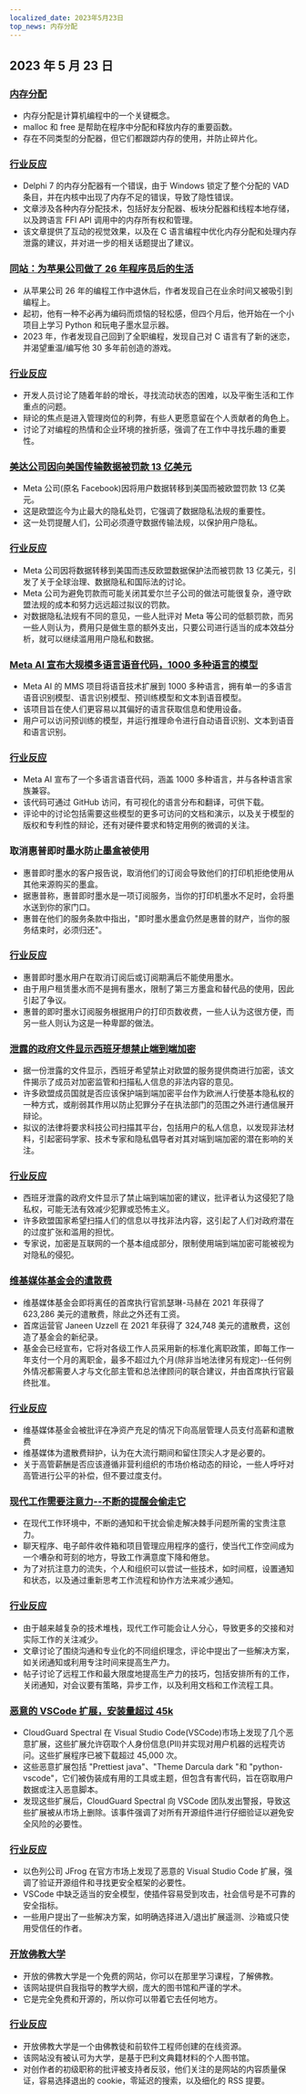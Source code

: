 ```yaml
---
localized_date: 2023年5月23日
top_news: 内存分配
---
```


## 2023 年 5 月 23 日

### [内存分配](https://samwho.dev/memory-allocation/)

- 内存分配是计算机编程中的一个关键概念。
- malloc 和 free 是帮助在程序中分配和释放内存的重要函数。
- 存在不同类型的分配器，但它们都跟踪内存的使用，并防止碎片化。

### [行业反应](http://news.ycombinator.com/item?id=36029087)

- Delphi 7 的内存分配器有一个错误，由于 Windows 锁定了整个分配的 VAD 条目，并在内核中出现了内存不足的错误，导致了隐性错误。
- 文章涉及各种内存分配技术，包括好友分配器、板块分配器和线程本地存储，以及跨语言 FFI API 调用中的内存所有权和管理。
- 该文章提供了互动的视觉效果，以及在 C 语言编程中优化内存分配和处理内存泄露的建议，并对进一步的相关话题提出了建议。

### [同站：为苹果公司做了 26 年程序员后的生活](https://www.engineersneedart.com/blog/samestop/samestop.html)

- 从苹果公司 26 年的编程工作中退休后，作者发现自己在业余时间又被吸引到编程上。
- 起初，他有一种不必再为编码而烦恼的轻松感，但四个月后，他开始在一个小项目上学习 Python 和玩电子墨水显示器。
- 2023 年，作者发现自己回到了全职编程，发现自己对 C 语言有了新的迷恋，并渴望重温/编写他 30 多年前创造的游戏。

### [行业反应](http://news.ycombinator.com/item?id=36026662)

- 开发人员讨论了随着年龄的增长，寻找流动状态的困难，以及平衡生活和工作重点的问题。
- 辩论的焦点是进入管理岗位的利弊，有些人更愿意留在个人贡献者的角色上。
- 讨论了对编程的热情和企业环境的挫折感，强调了在工作中寻找乐趣的重要性。

### [美达公司因向美国传输数据被罚款 13 亿美元](https://www.wsj.com/articles/meta-fined-1-3-billion-over-data-transfers-to-u-s-b53dbb04)

- Meta 公司(原名 Facebook)因将用户数据转移到美国而被欧盟罚款 13 亿美元。
- 这是欧盟迄今为止最大的隐私处罚，它强调了数据隐私法规的重要性。
- 这一处罚提醒人们，公司必须遵守数据传输法规，以保护用户隐私。

### [行业反应](http://news.ycombinator.com/item?id=36028845)

- Meta 公司因将数据转移到美国而违反欧盟数据保护法而被罚款 13 亿美元，引发了关于全球治理、数据隐私和国际法的讨论。
- Meta 公司为避免罚款而可能关闭其爱尔兰子公司的做法可能很复杂，遵守欧盟法规的成本和努力远远超过拟议的罚款。
- 对数据隐私法规有不同的意见，一些人批评对 Meta 等公司的低额罚款，而另一些人则认为，费用只是做生意的额外支出，只要公司进行适当的成本效益分析，就可以继续滥用用户隐私和数据。

### [Meta AI 宣布大规模多语言语音代码，1000 多种语言的模型](https://github.com/facebookresearch/fairseq/tree/main/examples/mms)

- Meta AI 的 MMS 项目将语音技术扩展到 1000 多种语言，拥有单一的多语言语音识别模型、语言识别模型、预训练模型和文本到语音模型。
- 该项目旨在使人们更容易以其偏好的语言获取信息和使用设备。
- 用户可以访问预训练的模型，并运行推理命令进行自动语音识别、文本到语音和语言识别。

### [行业反应](http://news.ycombinator.com/item?id=36034211)

- Meta AI 宣布了一个多语言语音代码，涵盖 1000 多种语言，并与各种语言家族兼容。
- 该代码可通过 GitHub 访问，有可视化的语言分布和翻译，可供下载。
- 评论中的讨论包括需要这些模型的更多可访问的文档和演示，以及关于模型的版权和专利性的辩论，还有对硬件要求和特定用例的微调的关注。

### 取消惠普即时墨水防止墨盒被使用

- 惠普即时墨水的客户报告说，取消他们的订阅会导致他们的打印机拒绝使用从其他来源购买的墨盒。
- 据惠普称，惠普即时墨水是一项订阅服务，当你的打印机墨水不足时，会将墨水送到你的家门口。
- 惠普在他们的服务条款中指出，"即时墨水墨盒仍然是惠普的财产，当你的服务结束时，必须归还"。

### [行业反应](http://news.ycombinator.com/item?id=36030156)

- 惠普即时墨水用户在取消订阅后或订阅期满后不能使用墨水。
- 由于用户租赁墨水而不是拥有墨水，限制了第三方墨盒和替代品的使用，因此引起了争议。
- 惠普的即时墨水订阅服务根据用户的打印页数收费，一些人认为这很方便，而另一些人则认为这是一种卑鄙的做法。

### [泄露的政府文件显示西班牙想禁止端到端加密](https://www.wired.com/story/europe-break-encryption-leaked-document-csa-law/)

- 据一份泄露的文件显示，西班牙希望禁止对欧盟的服务提供商进行加密，该文件揭示了成员对加密监管和扫描私人信息的非法内容的意见。
- 许多欧盟成员国就是否应该保护端到端加密平台作为欧洲人行使基本隐私权的一种方式，或削弱其作用以防止犯罪分子在执法部门的范围之外进行通信展开辩论。
- 拟议的法律将要求科技公司扫描其平台，包括用户的私人信息，以发现非法材料，引起密码学家、技术专家和隐私倡导者对其对端到端加密的潜在影响的关注。

### [行业反应](http://news.ycombinator.com/item?id=36035641)

- 西班牙泄露的政府文件显示了禁止端到端加密的建议，批评者认为这侵犯了隐私权，可能无法有效减少犯罪或恐怖主义。
- 许多欧盟国家希望扫描人们的信息以寻找非法内容，这引起了人们对政府潜在的过度扩张和滥用的担忧。
- 专家说，加密是互联网的一个基本组成部分，限制使用端到端加密可能被视为对隐私的侵犯。

### [维基媒体基金会的遣散费](https://en.wikipedia.org/wiki/Wikipedia:Wikipedia_Signpost/2023-05-22/News_and_notes)

- 维基媒体基金会即将离任的首席执行官凯瑟琳-马赫在 2021 年获得了 623,286 美元的遣散费，除此之外还有工资。
- 首席运营官 Janeen Uzzell 在 2021 年获得了 324,748 美元的遣散费，这创造了基金会的新纪录。
- 基金会已经宣布，它将对各级工作人员采用新的标准化离职政策，即每工作一年支付一个月的离职金，最多不超过九个月(除非当地法律另有规定)--任何例外情况都需要人才与文化部主管和总法律顾问的联合建议，并由首席执行官最终批准。

### [行业反应](http://news.ycombinator.com/item?id=36029115)

- 维基媒体基金会被批评在净资产充足的情况下向高层管理人员支付高薪和遣散费
- 维基媒体为遣散费辩护，认为在大流行期间和留住顶尖人才是必要的。
- 关于高管薪酬是否应该遵循非营利组织的市场价格动态的辩论，一些人呼吁对高管进行公平的补偿，但不要过度支付。

### [现代工作需要注意力--不断的提醒会偷走它](https://stackoverflow.blog/2023/05/22/modern-work-requires-attention-constant-alerts-steal-it/)

- 在现代工作环境中，不断的通知和干扰会偷走解决棘手问题所需的宝贵注意力。
- 聊天程序、电子邮件收件箱和项目管理应用程序的盛行，使当代工作空间成为一个嘈杂和苛刻的地方，导致工作满意度下降和倦怠。
- 为了对抗注意力的流失，个人和组织可以尝试一些技术，如时间框，设置通知和状态，以及通过重新思考工作流程和协作方法来减少通知。

### [行业反应](http://news.ycombinator.com/item?id=36034929)

- 由于越来越复杂的技术堆栈，现代工作可能会让人分心，导致更多的交接和对实际工作的关注减少。
- 文章讨论了围绕沟通和专业化的不同组织理念，评论中提出了一些解决方案，如关闭通知或利用专注时间来提高生产力。
- 帖子讨论了远程工作和最大限度地提高生产力的技巧，包括安排所有的工作，关闭通知，对会议要有策略，异步工作，以及利用文档和工作流程工具。

### [恶意的 VSCode 扩展，安装量超过 45k](https://blog.checkpoint.com/securing-the-cloud/malicious-vscode-extensions-with-more-than-45k-downloads-steal-pii-and-enable-backdoors/)

- CloudGuard Spectral 在 Visual Studio Code(VSCode)市场上发现了几个恶意扩展，这些扩展允许窃取个人身份信息(PII)并实现对用户机器的远程壳访问。这些扩展程序已被下载超过 45,000 次。
- 这些恶意扩展包括 "Prettiest java"、"Theme Darcula dark "和 "python-vscode"，它们被伪装成有用的工具或主题，但包含有害代码，旨在窃取用户数据或注入恶意脚本。
- 发现这些扩展后，CloudGuard Spectral 向 VSCode 团队发出警报，导致这些扩展被从市场上删除。该事件强调了对所有开源组件进行仔细验证以避免安全风险的必要性。

### [行业反应](http://news.ycombinator.com/item?id=36029020)

- 以色列公司 JFrog 在官方市场上发现了恶意的 Visual Studio Code 扩展，强调了验证开源组件和寻找更安全框架的必要性。
- VSCode 中缺乏适当的安全模型，使插件容易受到攻击，社会信号是不可靠的安全指标。
- 一些用户提出了一些解决方案，如明确选择进入/退出扩展遥测、沙箱或只使用受信任的作者。

### [开放佛教大学](https://buddhistuniversity.net/)

- 开放的佛教大学是一个免费的网站，你可以在那里学习课程，了解佛教。
- 该网站提供自我指导的教学大纲，庞大的图书馆和严谨的学术。
- 它是完全免费和开源的，所以你可以带着它去任何地方。

### [行业反应](http://news.ycombinator.com/item?id=36036997)

- 开放佛教大学是一个由佛教徒和前软件工程师创建的在线资源。
- 该网站没有被认可为大学，是基于巴利文典籍材料的个人图书馆。
- 对创作者的初级职称的批评被支持者反驳，他们关注的是网站的内容质量保证，容易选择退出的 cookie，零延迟的搜索，以及细化的 RSS 提要。

